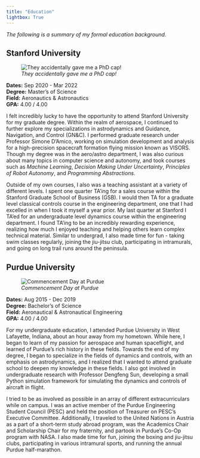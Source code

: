 ```yaml
---
title: "Education"
lightbox: True
---
```


_The following is a summary of my formal education background._

## Stanford University

::: {.wrap_pic .w45}
![_They accidentally gave me a PhD cap!_](Stanford.JPG)
:::

**Dates:** Sep 2020 - Mar 2022 \
**Degree:** Master's of Science \
**Field:** Aeronautics & Astronautics \
**GPA:** 4.00 / 4.00

I felt incredibly lucky to have the opportunity to attend Stanford University for my graduate degree. Within the realm of aerospace, I continued to further explore my specializations in astrodynamics and Guidance, Navigation, and Control (GN&C). I performed graduate research under Professor Simone D'Amico, working on simulation development and analysis for a high-precision spacecraft formation flying mission known as VISORS. Though my degree was in the aero/astro department, I was also curious about many topics in computer science and autonomy, and took courses such as _Machine Learning_, _Decision Making Under Uncertainty_, _Principles of Robot Autonomy_, and _Programming Abstractions_. 

Outside of my own courses, I also was a teaching assistant at a variety of different levels. I spent one quarter TA'ing for a sales course within the Stanford Graduate School of Business (GSB). I would then TA for a graduate level classical controls course in the engineering department, one that I had excelled in when I took it myself a year prior. My last quarter at Stanford I TA'ed for an undergraduate level dynamics course within the engineering department. I found TA'ing to be an incredibly rewarding experience, realizing how much I enjoyed teaching and helping others learn complex technical material. Similar to undergrad, I also made time for fun - taking swim classes regularly, joining the jiu-jitsu club, participating in intramurals, and going on long trail runs around the peninsula.

## Purdue University

::: {.wrap_pic .w45}
![_Commencement Day at Purdue_](Purdue.JPG)
:::

**Dates:** Aug 2015 - Dec 2019 \
**Degree:** Bachelor's of Science \
**Field:** Aeronautical & Astronautical Engineering \
**GPA:** 4.00 / 4.00

For my undergraduate education, I attended Purdue University in West Lafayette, Indiana, about an hour away from my hometown. While here, I began to learn of my passion for aerospace and human spaceflight, and learned of Purdue's rich history in these fields. Towards the end of my degree, I began to specialize in the fields of dynamics and controls, with an emphasis on astrodynamics, and I realized that I wanted to attend graduate school to deepen my knowledge in these fields. I also got involved in undergraduate research with Professor Dengfeng Sun, developing a small Python simulation framework for simulating the dynamics and controls of aircraft in flight. 

I tried to be as involved as possible in an array of different extracurriculars while on campus. I was an active member of the Purdue Engineering Student Council (PESC) and held the position of Treasurer on PESC's Executive Committee. Additionally, I traveled to the United Nations in Austria as a part of a short-term study abroad program, was the Academics Chair and Scholarship Chair for my fraternity, and partook in Purdue's Co-Op program with NASA. I also made time for fun, joining the boxing and jiu-jitsu clubs, participating in various intramural sports, and running the annual Purdue half-marathon. 
